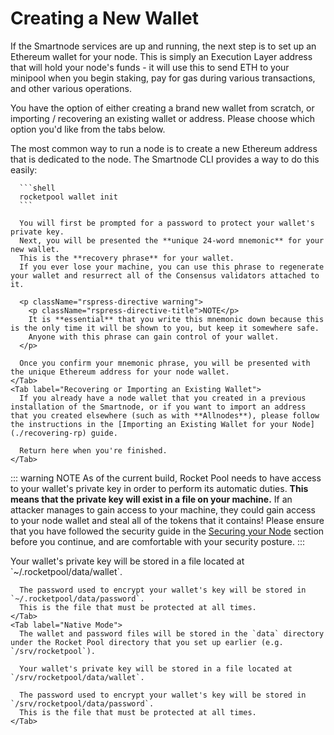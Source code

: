 
# Creating a New Wallet

If the Smartnode services are up and running, the next step is to set up an Ethereum wallet for your node.
This is simply an Execution Layer address that will hold your node's funds - it will use this to send ETH to your minipool when you begin staking, pay for gas during various transactions, and other various operations.

You have the option of either creating a brand new wallet from scratch, or importing / recovering an existing wallet or address.
Please choose which option you'd like from the tabs below.

<div className="p-3">
  <Tabs>
    <Tab label="Creating a New Wallet">
      The most common way to run a node is to create a new Ethereum address that is dedicated to the node.
      The Smartnode CLI provides a way to do this easily:

      ```shell
      rocketpool wallet init
      ```

      You will first be prompted for a password to protect your wallet's private key.
      Next, you will be presented the **unique 24-word mnemonic** for your new wallet.
      This is the **recovery phrase** for your wallet.
      If you ever lose your machine, you can use this phrase to regenerate your wallet and resurrect all of the Consensus validators attached to it.

      <p className="rspress-directive warning">
        <p className="rspress-directive-title">NOTE</p>
        It is **essential** that you write this mnemonic down because this is the only time it will be shown to you, but keep it somewhere safe.
        Anyone with this phrase can gain control of your wallet.
      </p>

      Once you confirm your mnemonic phrase, you will be presented with the unique Ethereum address for your node wallet.
    </Tab>
    <Tab label="Recovering or Importing an Existing Wallet">
      If you already have a node wallet that you created in a previous installation of the Smartnode, or if you want to import an address that you created elsewhere (such as with **Allnodes**), please follow the instructions in the [Importing an Existing Wallet for your Node](./recovering-rp) guide.

      Return here when you're finished.
    </Tab>

  </Tabs>
</div>

::: warning NOTE
As of the current build, Rocket Pool needs to have access to your wallet's private key in order to perform its automatic duties.
**This means that the private key will exist in a file on your machine.**
If an attacker manages to gain access to your machine, they could gain access to your node wallet and steal all of the tokens that it contains!
Please ensure that you have followed the security guide in the [Securing your Node](./securing-your-node) section before you continue, and are comfortable with your security posture.
:::

<div className="p-3">
  <Tabs>
    <Tab label="Docker & Hybrid Modes">
      Your wallet's private key will be stored in a file located at `~/.rocketpool/data/wallet`.

      The password used to encrypt your wallet's key will be stored in `~/.rocketpool/data/password`.
      This is the file that must be protected at all times.
    </Tab>
    <Tab label="Native Mode">
      The wallet and password files will be stored in the `data` directory under the Rocket Pool directory that you set up earlier (e.g. `/srv/rocketpool`).

      Your wallet's private key will be stored in a file located at `/srv/rocketpool/data/wallet`.

      The password used to encrypt your wallet's key will be stored in `/srv/rocketpool/data/password`.
      This is the file that must be protected at all times.
    </Tab>

  </Tabs>
</div>
